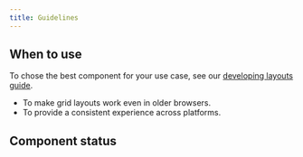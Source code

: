 ```yaml
---
title: Guidelines
---
```


<ReactExample name="Grid" />

## When to use

To chose the best component for your use case,
see our [developing layouts guide](/development//guides/developing-layouts/).

- To make grid layouts work even in older browsers.
- To provide a consistent experience across platforms.

## Component status

<ComponentStatus component="Grid" />
